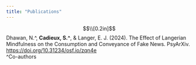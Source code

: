 ```yaml
---
title: "Publications"
---
```

<style type="text/css">

.main-container {
  max-width: 800px;
}

</style>

$$\\[0.2in]$$
Dhawan, N.^, **Cadieux, S.^**, & Langer, E. J. (2024). The Effect of Langerian Mindfulness on the Consumption and Conveyance of Fake News. PsyArXiv. [https://doi.org/10.31234/osf.io/zqn4e](https://doi.org/10.31234/osf.io/zqn4e)  
^Co-authors
